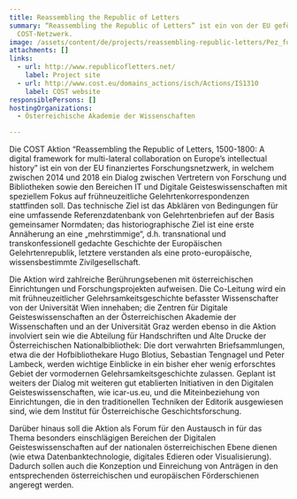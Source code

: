 ```yaml
---
title: Reassembling the Republic of Letters
summary: “Reassembling the Republic of Letters” ist ein von der EU gefördertes
  COST-Netzwerk.
image: /assets/content/de/projects/reassembling-republic-letters/Pez_fuer_Thumbnail.jpg
attachments: []
links:
  - url: http://www.republicofletters.net/
    label: Project site
  - url: http://www.cost.eu/domains_actions/isch/Actions/IS1310
    label: COST website
responsiblePersons: []
hostingOrganizations:
  - Österreichische Akademie der Wissenschaften

---
```

Die COST Aktion “Reassembling the Republic of Letters, 1500-1800: A digital framework for multi-lateral collaboration on Europe’s intellectual history” ist ein von der EU finanziertes Forschungsnetzwerk, in welchem zwischen 2014 und 2018 ein Dialog zwischen Vertretern von Forschung und Bibliotheken sowie den Bereichen IT und Digitale Geisteswissenschaften mit speziellem Fokus auf frühneuzeitliche Gelehrtenkorrespondenzen stattfinden soll. Das technische Ziel ist das Abklären von Bedingungen für eine umfassende Referenzdatenbank von Gelehrtenbriefen auf der Basis gemeinsamer Normdaten; das historiographische Ziel ist eine erste Annäherung an eine „mehrstimmige“, d.h. transnational und transkonfessionell gedachte Geschichte der Europäischen Gelehrtenrepublik, letztere verstanden als eine proto-europäische, wissensbestimmte Zivilgesellschaft.

Die Aktion wird zahlreiche Berührungsebenen mit österreichischen Einrichtungen und Forschungsprojekten aufweisen. Die Co-Leitung wird ein mit frühneuzeitlicher Gelehrsamkeitsgeschichte befasster Wissenschafter von der Universität Wien innehaben; die Zentren für Digitale Geisteswissenschaften an der Österreichischen Akademie der Wissenschaften und an der Universität Graz werden ebenso in die Aktion involviert sein wie die Abteilung für Handschriften und Alte Drucke der Österreichischen Nationalbibliothek: Die dort verwahrten Briefsammlungen, etwa die der Hofbibliothekare Hugo Blotius, Sebastian Tengnagel und Peter Lambeck, werden wichtige Einblicke in ein bisher eher wenig erforschtes Gebiet der vormodernen Gelehrsamkeitsgeschichte zulassen. Geplant ist weiters der Dialog mit weiteren gut etablierten Initiativen in den Digitalen Geisteswissenschaften, wie icar-us.eu, und die Miteinbeziehung von Einrichtungen, die in den traditionellen Techniken der Editorik ausgewiesen sind, wie dem Institut für Österreichische Geschichtsforschung.

Darüber hinaus soll die Aktion als Forum für den Austausch in für das Thema besonders einschlägigen Bereichen der Digitalen Geisteswissenschaften auf der nationalen österreichischen Ebene dienen (wie etwa Datenbanktechnologie, digitales Edieren oder Visualisierung). Dadurch sollen auch die Konzeption und Einreichung von Anträgen in den entsprechenden österreichischen und europäischen Förderschienen angeregt werden.